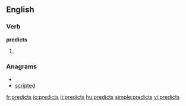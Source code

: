 ==English==

===Verb===
'''predicts'''

# {{third person singular of|[[predict]]}}

===Anagrams===
* {{alphagram|cdeiprst}}
* [[scripted#English|scripted]]

[[fr:predicts]]
[[io:predicts]]
[[it:predicts]]
[[hu:predicts]]
[[simple:predicts]]
[[vi:predicts]]